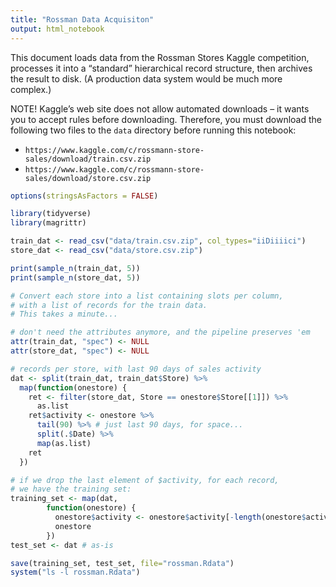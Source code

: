 ```yaml
---
title: "Rossman Data Acquisiton"
output: html_notebook
---
```


This document loads data from the Rossman Stores Kaggle competition,
processes it into a "standard" hierarchical record structure,
then archives the result to disk. (A production data system would
be much more complex.)

NOTE! Kaggle's web site does not allow automated downloads -- it
wants you to accept rules before downloading. Therefore, you must download
the following two files to the `data` directory before running
this notebook:

* `https://www.kaggle.com/c/rossmann-store-sales/download/train.csv.zip`
* `https://www.kaggle.com/c/rossmann-store-sales/download/store.csv.zip`

```r
options(stringsAsFactors = FALSE)

library(tidyverse)
library(magrittr)
```

```r
train_dat <- read_csv("data/train.csv.zip", col_types="iiDiiiici")
store_dat <- read_csv("data/store.csv.zip")

print(sample_n(train_dat, 5))
print(sample_n(store_dat, 5))
```

```r
# Convert each store into a list containing slots per column,
# with a list of records for the train data.
# This takes a minute...

# don't need the attributes anymore, and the pipeline preserves 'em
attr(train_dat, "spec") <- NULL
attr(store_dat, "spec") <- NULL

# records per store, with last 90 days of sales activity
dat <- split(train_dat, train_dat$Store) %>%
  map(function(onestore) {
    ret <- filter(store_dat, Store == onestore$Store[[1]]) %>%
      as.list
    ret$activity <- onestore %>%
      tail(90) %>% # just last 90 days, for space...
      split(.$Date) %>%
      map(as.list)
    ret
  })

# if we drop the last element of $activity, for each record,
# we have the training set:
training_set <- map(dat,
        function(onestore) {
          onestore$activity <- onestore$activity[-length(onestore$activity)]
          onestore
        })
test_set <- dat # as-is

```

```r
save(training_set, test_set, file="rossman.Rdata")
system("ls -l rossman.Rdata")
```

